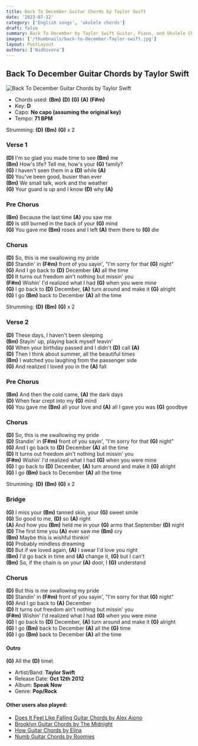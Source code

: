 ```yaml
---
title: Back To December Guitar Chords by Taylor Swift
date: '2023-07-12'
category: ['English songs', 'ukulele chords']
draft: false
summary: Back To December by Taylor Swift Guitar, Piano, and Ukulele Chords. The chords used in the song (Bm) (D) (G) (A) (F#m), Capoz No capo (assuming the original key), and the key of the song is D.
images: ['/thumbnails/back-to-December-Taylor-swift.jpg']
layout: PostLayout
authors: ['Nidhivora']
---
```


## Back To December Guitar Chords by Taylor Swift

![Back To December Guitar Chords by Taylor Swift](/thumbnails/back-to-December-Taylor-swift.jpg)

- Chords used: **(Bm)** **(D)** **(G)** **(A)** **(F#m)**
- Key: **D**
- Capo: **No capo (assuming the original key)**
- Tempo: **71 BPM**

Strumming: **(D)** **(Bm)** **(G)** x 2

### Verse 1

**(D)** I'm so glad you made time to see **(Bm)** me\
**(Bm)** How's life? Tell me, how's your **(G)** family?\
**(G)** I haven't seen them in a **(D)** while **(A)**\
**(D)** You've been good, busier than ever\
**(Bm)** We small talk, work and the weather\
**(G)** Your guard is up and I know **(D)** why **(A)**

### Pre Chorus

**(Bm)** Because the last time **(A)** you saw me\
**(D)** Is still burned in the back of your **(G)** mind\
**(G)** You gave me **(Bm)** roses and I left **(A)** them there to **(G)** die

### Chorus

**(D)** So, this is me swallowing my pride\
**(D)** Standin' in **(F#m)** front of you sayin', "I'm sorry for that **(G)** night"\
**(G)** And I go back to **(D)** December **(A)** all the time\
**(D)** It turns out freedom ain't nothing but missin' you\
**(F#m)** Wishin' I'd realized what I had **(G)** when you were mine\
**(G)** I go back to **(D)** December, **(A)** turn around and make it **(G)** alright\
**(G)** I go **(Bm)** back to December **(A)** all the time

Strumming: **(D)** **(Bm)** **(G)** x 2

### Verse 2

**(D)** These days, I haven't been sleeping\
**(Bm)** Stayin' up, playing back myself leavin'\
**(G)** When your birthday passed and I didn't **(D)** call **(A)**\
**(D)** Then I think about summer, all the beautiful times\
**(Bm)** I watched you laughing from the passenger side\
**(G)** And realized I loved you in the **(A)** fall

### Pre Chorus

**(Bm)** And then the cold came, **(A)** the dark days\
**(D)** When fear crept into my **(G)** mind\
**(G)** You gave me **(Bm)** all your love and **(A)** all I gave you was **(G)** goodbye

### Chorus

**(D)** So, this is me swallowing my pride\
**(D)** Standin' in **(F#m)** front of you sayin', "I'm sorry for that **(G)** night"\
**(G)** And I go back to **(D)** December **(A)** all the time\
**(D)** It turns out freedom ain't nothing but missin' you\
**(F#m)** Wishin' I'd realized what I had **(G)** when you were mine\
**(G)** I go back to **(D)** December, **(A)** turn around and make it **(G)** alright\
**(G)** I go **(Bm)** back to December **(A)** all the time

Strumming: **(D)** **(Bm)** **(G)** x 2

### Bridge

**(G)** I miss your **(Bm)** tanned skin, your **(G)** sweet smile\
**(G)** So good to me, **(D)** so **(A)** right\
**(A)** And how you **(Bm)** held me in your **(G)** arms that September **(D)** night\
**(D)** The first time you **(A)** ever saw me **(Bm)** cry\
**(Bm)** Maybe this is wishful thinkin'\
**(G)** Probably mindless dreaming\
**(D)** But if we loved again, **(A)** I swear I'd love you right\
**(Bm)** I'd go back in time and **(A)** change it, **(G)** but I can't\
**(Bm)** So, if the chain is on your **(A)** door, I **(G)** understand

### Chorus

**(D)** But this is me swallowing my pride\
**(D)** Standin' in **(F#m)** front of you sayin', "I'm sorry for that **(G)** night"\
**(G)** And I go back to **(A)** December\
**(D)** It turns out freedom ain't nothing but missin' you\
**(F#m)** Wishin' I'd realized what I had **(G)** when you were mine\
**(G)** I go back to **(D)** December, **(A)** turn around and make it **(G)** alright\
**(G)** I go **(Bm)** back to December **(A)** all the **(G)** time\
**(G)** I go **(Bm)** back to December **(A)** all the time

#### Outro

**(G)** All the **(D)** time\

- Artist/Band: **Taylor Swift**
- Release Date: **Oct 12th 2012**
- Album: **Speak Now**
- Genre: **Pop/Rock**

#### Other users also played:

- [Does It Feel Like Falling Guitar Chords by Alex Aiono](https://www.chordsco.com/chords/does-it-feel-like-falling-guitar-chords-by-alex-aiono)
- [Brooklyn Guitar Chords by The Midnight](https://www.chordsco.com/chords/brooklyn-guitar-chords-by-the-midnight)
- [How Guitar Chords by Elina](https://www.chordsco.com/chords/how-guitar-chords-by-elina)
- [Numb Guitar Chords by Roomies](https://www.chordsco.com/chords/numb-guitar-chords-by-roomies)
